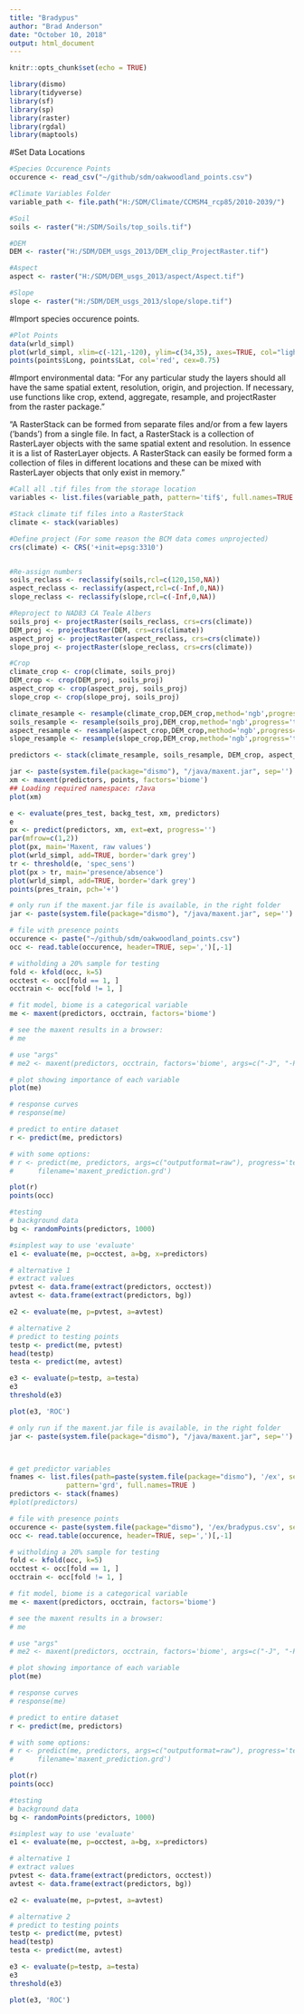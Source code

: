 ```yaml
---
title: "Bradypus"
author: "Brad Anderson"
date: "October 10, 2018"
output: html_document
---
```


```r
knitr::opts_chunk$set(echo = TRUE)
```

```r
library(dismo)
library(tidyverse)
library(sf)
library(sp)
library(raster)
library(rgdal)
library(maptools)


```

#Set Data Locations
```r

#Species Occurence Points
occurence <- read_csv("~/github/sdm/oakwoodland_points.csv")

#Climate Variables Folder
variable_path <- file.path("H:/SDM/Climate/CCMSM4_rcp85/2010-2039/")

#Soil
soils <- raster("H:/SDM/Soils/top_soils.tif")

#DEM
DEM <- raster("H:/SDM/DEM_usgs_2013/DEM_clip_ProjectRaster.tif")

#Aspect
aspect <- raster("H:/SDM/DEM_usgs_2013/aspect/Aspect.tif")

#Slope
slope <- raster("H:/SDM/DEM_usgs_2013/slope/slope.tif")

```

#Import species occurence points.
```r

#Plot Points
data(wrld_simpl)
plot(wrld_simpl, xlim=c(-121,-120), ylim=c(34,35), axes=TRUE, col="light yellow")
points(points$Long, points$Lat, col='red', cex=0.75)


```

#Import environmental data:
"For any particular study the layers should all have the same spatial extent, resolution, origin, and projection. If necessary, use functions like crop, extend, aggregate, resample, and projectRaster from the raster package."

"A RasterStack can be formed from separate files and/or from a few layers (’bands’) from a single file. In fact, a RasterStack is a collection of RasterLayer objects with the same spatial extent and resolution. In essence it is a list of RasterLayer objects. A RasterStack can easily be formed form a collection of files in different locations and these can be mixed with RasterLayer objects that only exist in memory."

```r
#Call all .tif files from the storage location
variables <- list.files(variable_path, pattern='tif$', full.names=TRUE )

#Stack climate tif files into a RasterStack
climate <- stack(variables)

#Define project (For some reason the BCM data comes unprojected)
crs(climate) <- CRS('+init=epsg:3310')



```

```r

#Re-assign numbers
soils_reclass <- reclassify(soils,rcl=c(120,150,NA))
aspect_reclass <- reclassify(aspect,rcl=c(-Inf,0,NA))
slope_reclass <- reclassify(slope,rcl=c(-Inf,0,NA))

#Reproject to NAD83 CA Teale Albers
soils_proj <- projectRaster(soils_reclass, crs=crs(climate))
DEM_proj <- projectRaster(DEM, crs=crs(climate))
aspect_proj <- projectRaster(aspect_reclass, crs=crs(climate))
slope_proj <- projectRaster(slope_reclass, crs=crs(climate))


```

```r

#Crop
climate_crop <- crop(climate, soils_proj)
DEM_crop <- crop(DEM_proj, soils_proj)
aspect_crop <- crop(aspect_proj, soils_proj)
slope_crop <- crop(slope_proj, soils_proj)

climate_resample <- resample(climate_crop,DEM_crop,method='ngb',progress='text')
soils_resample <- resample(soils_proj,DEM_crop,method='ngb',progress='text')
aspect_resample <- resample(aspect_crop,DEM_crop,method='ngb',progress='text')
slope_resample <- resample(slope_crop,DEM_crop,method='ngb',progress='text')

predictors <- stack(climate_resample, soils_resample, DEM_crop, aspect_resample, slope_resample)

```

```r
jar <- paste(system.file(package="dismo"), "/java/maxent.jar", sep='')
xm <- maxent(predictors, points, factors='biome')
## Loading required namespace: rJava
plot(xm)
```

```r

e <- evaluate(pres_test, backg_test, xm, predictors)
e
px <- predict(predictors, xm, ext=ext, progress='')
par(mfrow=c(1,2))
plot(px, main='Maxent, raw values')
plot(wrld_simpl, add=TRUE, border='dark grey')
tr <- threshold(e, 'spec_sens')
plot(px > tr, main='presence/absence')
plot(wrld_simpl, add=TRUE, border='dark grey')
points(pres_train, pch='+')

```

```r
# only run if the maxent.jar file is available, in the right folder
jar <- paste(system.file(package="dismo"), "/java/maxent.jar", sep='')

# file with presence points
occurence <- paste("~/github/sdm/oakwoodland_points.csv")
occ <- read.table(occurence, header=TRUE, sep=',')[,-1]

# witholding a 20% sample for testing 
fold <- kfold(occ, k=5)
occtest <- occ[fold == 1, ]
occtrain <- occ[fold != 1, ]

# fit model, biome is a categorical variable
me <- maxent(predictors, occtrain, factors='biome')

# see the maxent results in a browser:
# me

# use "args"
# me2 <- maxent(predictors, occtrain, factors='biome', args=c("-J", "-P"))

# plot showing importance of each variable
plot(me)

# response curves
# response(me)

# predict to entire dataset
r <- predict(me, predictors) 

# with some options:
# r <- predict(me, predictors, args=c("outputformat=raw"), progress='text', 
#      filename='maxent_prediction.grd')

plot(r)
points(occ)

#testing
# background data
bg <- randomPoints(predictors, 1000)

#simplest way to use 'evaluate'
e1 <- evaluate(me, p=occtest, a=bg, x=predictors)

# alternative 1
# extract values
pvtest <- data.frame(extract(predictors, occtest))
avtest <- data.frame(extract(predictors, bg))

e2 <- evaluate(me, p=pvtest, a=avtest)

# alternative 2 
# predict to testing points 
testp <- predict(me, pvtest) 
head(testp)
testa <- predict(me, avtest) 

e3 <- evaluate(p=testp, a=testa)
e3
threshold(e3)

plot(e3, 'ROC')
```

```r
# only run if the maxent.jar file is available, in the right folder
jar <- paste(system.file(package="dismo"), "/java/maxent.jar", sep='')



# get predictor variables
fnames <- list.files(path=paste(system.file(package="dismo"), '/ex', sep=''), 
              pattern='grd', full.names=TRUE )
predictors <- stack(fnames)
#plot(predictors)

# file with presence points
occurence <- paste(system.file(package="dismo"), '/ex/bradypus.csv', sep='')
occ <- read.table(occurence, header=TRUE, sep=',')[,-1]

# witholding a 20% sample for testing 
fold <- kfold(occ, k=5)
occtest <- occ[fold == 1, ]
occtrain <- occ[fold != 1, ]

# fit model, biome is a categorical variable
me <- maxent(predictors, occtrain, factors='biome')

# see the maxent results in a browser:
# me

# use "args"
# me2 <- maxent(predictors, occtrain, factors='biome', args=c("-J", "-P"))

# plot showing importance of each variable
plot(me)

# response curves
# response(me)

# predict to entire dataset
r <- predict(me, predictors) 

# with some options:
# r <- predict(me, predictors, args=c("outputformat=raw"), progress='text', 
#      filename='maxent_prediction.grd')

plot(r)
points(occ)

#testing
# background data
bg <- randomPoints(predictors, 1000)

#simplest way to use 'evaluate'
e1 <- evaluate(me, p=occtest, a=bg, x=predictors)

# alternative 1
# extract values
pvtest <- data.frame(extract(predictors, occtest))
avtest <- data.frame(extract(predictors, bg))

e2 <- evaluate(me, p=pvtest, a=avtest)

# alternative 2 
# predict to testing points 
testp <- predict(me, pvtest) 
head(testp)
testa <- predict(me, avtest) 

e3 <- evaluate(p=testp, a=testa)
e3
threshold(e3)

plot(e3, 'ROC')
```

